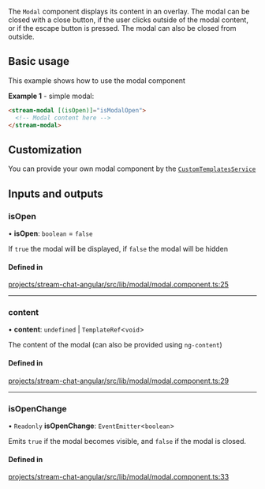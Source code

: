 The `Modal` component displays its content in an overlay. The modal can be closed with a close button, if the user clicks outside of the modal content, or if the escape button is pressed. The modal can also be closed from outside.

## Basic usage

This example shows how to use the modal component

**Example 1** - simple modal:

```html
<stream-modal [(isOpen)]="isModalOpen">
  <!-- Modal content here -->
</stream-modal>
```

## Customization

You can provide your own modal component by the [`CustomTemplatesService`](../services/CustomTemplatesService.mdx)

[//]: # "Start of generated content"
## Inputs and outputs 


### isOpen

• **isOpen**: `boolean` = `false`

If `true` the modal will be displayed, if `false` the modal will be hidden

#### Defined in

[projects/stream-chat-angular/src/lib/modal/modal.component.ts:25](https://github.com/GetStream/stream-chat-angular/blob/bced8d0d3b21ba88d4c4e6b33b032990ad9aed76/projects/stream-chat-angular/src/lib/modal/modal.component.ts#L25)

___

### content

• **content**: `undefined` \| `TemplateRef`\<`void`\>

The content of the modal  (can also be provided using `ng-content`)

#### Defined in

[projects/stream-chat-angular/src/lib/modal/modal.component.ts:29](https://github.com/GetStream/stream-chat-angular/blob/bced8d0d3b21ba88d4c4e6b33b032990ad9aed76/projects/stream-chat-angular/src/lib/modal/modal.component.ts#L29)

___

### isOpenChange

• `Readonly` **isOpenChange**: `EventEmitter`\<`boolean`\>

Emits `true` if the modal becomes visible, and `false` if the modal is closed.

#### Defined in

[projects/stream-chat-angular/src/lib/modal/modal.component.ts:33](https://github.com/GetStream/stream-chat-angular/blob/bced8d0d3b21ba88d4c4e6b33b032990ad9aed76/projects/stream-chat-angular/src/lib/modal/modal.component.ts#L33)

[//]: # "End of generated content"
